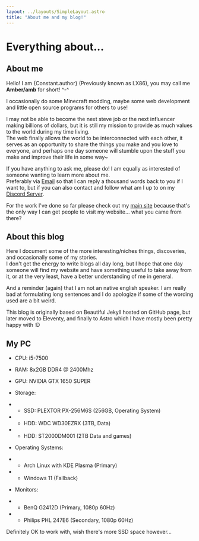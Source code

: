 ```yaml
---
layout: ../layouts/SimpleLayout.astro
title: "About me and my blog!"
---
```



# Everything about...
## About me
Hello! I am {Constant.author} (Previously known as LX86), you may call me **Amber/amb** for short! ^-^

I occasionally do some Minecraft modding, maybe some web development and little open source programs for others to use!

I may not be able to become the next steve job or the next influencer making billions of dollars, but it is still my mission to provide as much values to the world during my time living.  
The web finally allows the world to be interconnected with each other, it serves as an opportunity to share the things you make and you love to everyone, and perhaps one day someone will stumble upon the stuff you make and improve their life in some way~

If you have anything to ask me, please do! I am equally as interested of someone wanting to learn more about me.<br/>
Preferably via [Email](mailto:amberfrost@lx862.com) so that I can reply a thousand words back to you if I want to, but if you can also contact and follow what am I up to on my [Discord Server](https://discord.gg/jzbhWEBFPx).

For the work I've done so far please check out my [main site](https://lx862.com) because that's the only way I can get people to visit my website... what you came from there?

## About this blog
Here I document some of the more interesting/niches things, discoveries, and occasionally some of my stories.<br/>
I don't get the energy to write blogs all day long, but I hope that one day someone will find my website and have something useful to take away from it, or at the very least, have a better understanding of me in general.

And a reminder (again) that I am not an native english speaker. I am really bad at formulating long sentences and I do apologize if some of the wording used are a bit weird.

This blog is originally based on Beautiful Jekyll hosted on GitHub page, but later moved to Eleventy, and finally to Astro which I have mostly been pretty happy with :D

## My PC
- CPU: i5-7500
- RAM: 8x2GB DDR4 @ 2400Mhz
- GPU: NVIDIA GTX 1650 SUPER
- Storage:
- - SSD: PLEXTOR PX-256M6S (256GB, Operating System)
- - HDD: WDC WD30EZRX (3TB, Data)
- - HDD: ST2000DM001 (2TB Data and games)

- Operating Systems:
- - Arch Linux with KDE Plasma (Primary)
- - Windows 11 (Fallback)

- Monitors:
- - BenQ G2412D (Primary, 1080p 60Hz)
- - Philips PHL 247E6 (Secondary, 1080p 60Hz)

Definitely OK to work with, wish there's more SSD space however...
